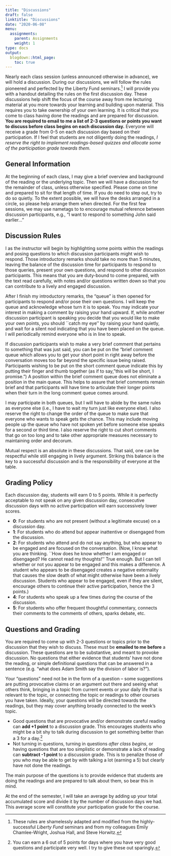 ```yaml
---
title: "Discussions"
draft: false
linktitle: "Discussions"
date: "2020-06-08"
menu:
  assignments:
    parent: Assignments
    weight: 1
type: docs
output:
  blogdown::html_page:
    toc: true
---
```


Nearly each class session (unless announced otherwise in advance), we will hold a discussion. During our discussions, we will follow the rules pioneered and perfected by the Liberty Fund seminars.^[These rules are shamelessly adapted and modified from the highly-successful *Liberty Fund* seminars and from my colleagues Emily Chamlee-Wright, Joshua Hall, and Steve Horwitz.] I will provide you with a handout detailing the rules on the first discussion day. These discussions help shift the focus of the course away from me lecturing material at you more towards your learning and building upon material. This requires you to take ownership of your own learning. It is critical that you come to class having done the readings and are prepared for discussion. **You are required to email to me a list of 2-3 questions or points you want to discuss before class begins on each discussion day.** Everyone will receive a grade from 0-5 on each discussion day based on their participation. If I feel that students are not diligently doing the readings, *I reserve the right to implement readings-based quizzes and allocate some of the participation grade towards them.*

## General Information
 
At the beginning of each class, I may give a brief overview and background of the reading or the underlying topic. Then we will have a discussion for the remainder of class, unless otherwise specified. Please come on time and prepared to sit for that length of time. If you do need to step out, try to do so quietly. To the extent possible, we will have the desks arranged in a circle, so please help arrange them when directed. For the first few sessions, we may use nametags to to encourage mutual reference between discussion participants, e.g., "I want to respond to something John said earlier..."
 
## Discussion Rules
 
I as the instructor will begin by highlighting some points within the readings and posing questions to which discussion participants might wish to respond. Those introductory remarks should take no more than 5 minutes, leaving the balance of the discussion time for participants to respond to those queries, present your own questions, and respond to other discussion participants. This means that you are duty-bound to come prepared, with the text read carefully, with notes and/or questions written down so that you can contribute to a lively and engaged discussion.
 
After I finish my introductory remarks, the "queue" is then opened for participants to respond and/or pose their own questions. I will keep the queue and acknowledge whose turn it is to speak. You may indicate your interest in making a comment by raising your hand upward. If, while another discussion participant is speaking you decide that you would like to make your own points, you should ``catch my eye'' by raising your hand quietly, and wait for a silent nod indicating that you have been placed on the queue. I will periodically remind everyone who is in line to speak.
 
If discussion participants wish to make a very brief comment that pertains to something that was just said, you can be put on the "brief comment queue which allows you to get your short point in right away before the conversation moves too far beyond the specific issue being raised. Participants wishing to be put on the short comment queue indicate this by putting their finger and thumb together (as if to say, "this will be short, I promise.") A position within the brief comment queue does not eliminate a position in the main queue. This helps to assure that brief comments remain brief and that participants will have time to articulate their longer points when their turn in the long comment queue comes around.
 
I may participate in both queues, but I will have to abide by the same rules as everyone else (i.e., I have to wait my turn just like everyone else). I also reserve the right to change the order of the queue to make sure that everyone who wants to speak gets the chance. This may include moving people up the queue who have not spoken yet before someone else speaks for a second or third time. I also reserve the right to cut short comments that go on too long and to take other appropriate measures necessary to maintaining order and decorum.
 
Mutual respect is an absolute in these discussions. That said, one can be respectful while still engaging in lively argument. Striking this balance is the key to a successful discussion and is the responsibility of everyone at the table.
 
## Grading Policy
 
Each discussion day, students will earn 0 to 5 points. While it is perfectly acceptable to not speak on any given discussion day, consecutive discussion days with no active participation will earn successively lower scores.

- **0**: For students who are not present (without a legitimate excuse) on a discussion day.
- **1**: For students who do attend but appear inattentive or disengaged from the discussion.
- **2**: For students who attend and do not say anything, but who appear to be engaged and are focused on the conversation. (Now, I know what you are thinking. ``How does he know whether I am engaged or disengaged? He cannot read my thoughts!'' True enough. But I can tell whether or not you appear to be engaged and this makes a difference. A student who appears to be disengaged creates a negative externality that causes the slow death of what might otherwise have been a lively discussion. Students who appear to be engaged, even if they are silent, encourage others to continue their active participation, hence the 3 points.)
- **4**: For students who speak up a few times during the course of the discussion.
- **5**: For students who offer frequent thoughtful commentary, connects their comments to the comments of others, sparks debate, etc.

## Questions and Grading

You are required to come up with 2-3 questions or topics prior to the discussion that they wish to discuss. These must be **emailed to me before** a discussion. These questions are to be substantive, and meant to provoke discussion. No questions that either evidence that students' have not done the reading, or simple definitional questions that can be answered in a sentence (e.g. "what does Adam Smith say the division of labor is?"). 

Your "questions" need not be in the form of a question -- some suggestions are putting provocative claims or an argument out there and seeing what others think, bringing in a topic from current events or your daily life that is relevant to the topic, or connecting the topic or readings to other courses you have taken. Ideally, your questions will be directed towards the readings, but they may cover anything broadly connected to the week's topic.

- Good questions that are provocative and/or demonstrate careful reading can **add +1 point** to a discussion grade. This encourages students who might be a bit shy to talk during discussion to get something better than a 3 for a day.^[You can earn a 6 out of 5 points for days where you have very good questions and participate very well. I try to give these out sparingly.]
- Not turning in questions, turning in questions *after class begins*, or having questions that are too simplistic or demonstrate a lack of reading can **subtract -1 point** to a discussion grade. This is to penalize those of you who may be able to get by with talking a lot (earning a 5) but clearly have not done the readings.

The main purpose of the questions is to provide evidence that students are doing the readings and are prepared to talk about them, so bear this in mind. 

At the end of the semester, I will take an average by adding up your total accumulated score and divide it by the number of discussion days we had. This average score will constitute your participation grade for the course. 